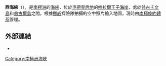{{coord|69|1|S|39|29|E|display=title}}

'''西海峽'''（{{lang-nn|Vestsundet}}），是[[南極洲|南極洲]]的[[海峽|海峽]]，位於[[毛德皇后地|毛德皇后地]]的[[哈拉爾王子海岸|哈拉爾王子海岸]]，處於[[翁古卡文島|翁古卡文島]]和[[翁古爾島|翁古爾島]]之間，根據[[挪威|挪威]]探險隊拍攝的空中照片繪入地圖，現時由[[南極條約體系|南極條約體系]]管理。

==外部連結==
* {{usgs-gazetteer}}

{{Antarctica-geo-stub}}
[[Category:南極洲海峽|Category:南極洲海峽]]